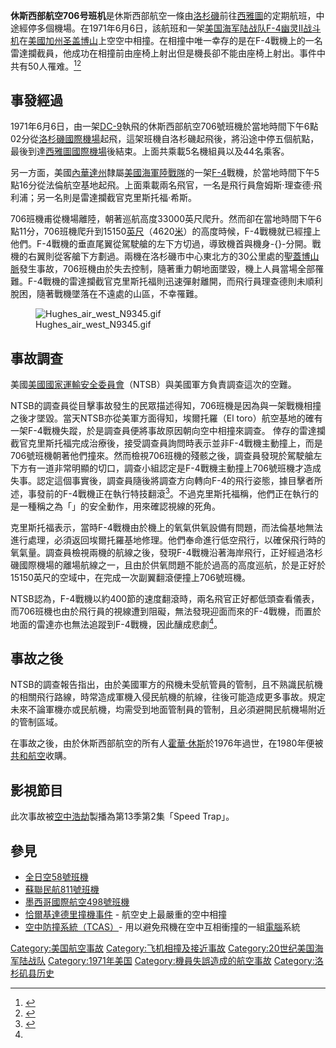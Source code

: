 {{Expand language|en|time=2020-08-10T15:25:43+00:00}}{{noteTA
|1=zh-hans:霍华德·休斯;zh-hk:侯活·曉治;zh-tw:霍華·休斯;
}}
{{UTC time|太平洋夏令時間|-7}}
{{Infobox Aircraft occurrence
|name= 休斯西部航空706号班机<br /> 美国海军陆战队F-4B幽灵II
|image= Hughes_Airwest_Douglas_DC-9-31_N9345.jpg
|caption= 涉事的N9345
|occurrence_type= 事故
|Date= 1971年6月6日
|Type= 空中相撞
|Site= {{USA}}[[圣盖博山|圣盖博山]]上空
|total_fatalities= 50
|total_injuries= 0
|Aircraft1= 休斯西部航空706號班機
|Aircraft Type= [[道格拉斯DC-9|DC-9]]
|Operator= [[休斯西部航空|休斯西部航空]]
|plane1_origin= {{USA}}[[洛杉矶国际机场|洛杉矶国际机场]]
|plane1_stopover0= {{USA}}[[盐湖城国际机场|盐湖城国际机场]]
|plane1_stopover1= {{USA}}[[博伊西机场|博伊西机场]]
|plane1_stopover2= {{USA}}[[刘易斯顿机场|刘易斯顿机场]]
|plane1_stopover3= {{USA}}[[帕斯科機場|帕斯科機場]]
|Last stopover= {{USA}}[[雅吉瓦機場|雅吉瓦機場]]
|Destination= {{USA}}[[西雅图国际机场|西雅图国际机场]]
|Tail Number= N9345
|Passengers1= 44
|Crew1= 5
|Survivors1= 0
|Aircraft2= 美国海军陆战队F-4幽灵II战斗机
|Aircraft Type2= [[F-4|F-4]]
|Operator2= [[美国海军陆战队|美国海军陆战队]]
|Tail Number2= 151458
|Crew2= 2
|Survivors2= 1
}}


'''休斯西部航空706号班机'''是休斯西部航空一條由[[洛杉磯|洛杉磯]]前往[[西雅圖-塔科馬國際機場|西雅圖]]的定期航班，中途經停多個機場。在1971年6月6日，該航班和一架[[美国海军陆战队|美国海军陆战队]][[F-4幽灵II战斗机|F-4幽灵II战斗机]]在[[美國|美國]][[加州|加州]][[圣盖博山|圣盖博山]]上空空中相撞。在相撞中唯一幸存的是在F-4戰機上的一名雷達攔截員，他成功在相撞前由座椅上射出但是機長卻不能由座椅上射出。事件中共有50人罹难。<ref>{{Cite web|title=事故描述|url=https://aviation-safety.net/database/record.php?id=19710606-0|access-date=2022-04-07|language=en|archive-url=https://web.archive.org/web/20220407130302/https://aviation-safety.net/database/record.php?id=19710606-0|archive-date=2022-04-07}}</ref><ref name=":0">{{Cite web|title=事故官方調查報告|url=https://www.ntsb.gov/investigations/AccidentReports/Reports/AAR7226.pdf|access-date=2009-11-29|date=1972-08-30|format=PDF|pages=48|language=en|archive-url=https://web.archive.org/web/20220503135352/https://www.ntsb.gov/investigations/AccidentReports/Reports/AAR7226.pdf|archive-date=2022-05-03}}</ref>

== 事發經過 ==
1971年6月6日，由一架[[DC-9|DC-9]]執飛的休斯西部航空706號班機於當地時間下午6點02分從[[洛杉磯國際機場|洛杉磯國際機場]]起飛，這架班機自洛杉磯起飛後，將沿途中停五個航點，最後到達[[西雅圖國際機場|西雅圖國際機場]]後結束。上面共乘載5名機組員以及44名乘客。

另一方面，美國[[內華達州|內華達州]]隸屬[[美國海軍陸戰隊|美國海軍陸戰隊]]的一架[[F-4|F-4]]戰機，於當地時間下午5點16分從法倫航空基地起飛。上面乘載兩名飛官，一名是飛行員詹姆斯·理查德·飛利浦；另一名則是雷達攔截官克里斯托福·希斯。

706班機甫從機場離陸，朝著巡航高度33000英尺爬升。然而卻在當地時間下午6點11分，706班機爬升到15150[[英尺|英尺]]（4620[[米_(单位)|米]]）的高度時候，F-4戰機就已經撞上他們。F-4戰機的垂直尾翼從駕駛艙的左下方切過，導致機首與機身-{}-分開。戰機的右翼則從客艙下方劃過。兩機在洛杉磯市中心東北方的30公里處的[[聖蓋博山|聖蓋博山脈]]發生事故，706班機由於失去控制，隨著重力朝地面墜毀，機上人員當場全部罹難。F-4戰機的雷達攔截官克里斯托福則迅速彈射離開，而飛行員理查德則未順利脫困，隨著戰機墜落在不遠處的山區，不幸罹難。

[[File:Hughes_air_west_N9345.gif|thumb]]

== 事故調查 ==
美國[[美國國家運輸安全委員會|美國國家運輸安全委員會]]（NTSB）與美國軍方負責調查這次的空難。

NTSB的調查員從目擊事故發生的民眾描述得知，706班機是因為與一架戰機相撞之後才墜毀。當天NTSB亦從美軍方面得知，埃爾托羅（El toro）航空基地的確有一架F-4戰機失蹤，於是調查員便將事故原因朝向空中相撞來調查。
倖存的雷達攔截官克里斯托福完成治療後，接受調查員詢問時表示並非F-4戰機主動撞上，而是706號班機朝著他們撞來。然而檢視706班機的殘骸之後，調查員發現於駕駛艙左下方有一道非常明顯的切口，調查小組認定是F-4戰機主動撞上706號班機才造成失事。認定這個事實後，調查員隨後將調查方向轉向F-4的飛行姿態，據目擊者所述，事發前的F-4戰機正在執行特技翻滾<ref name="milwaukee-1971-6-10">{{cite news|title=Air Crash Linked to Acrobatics|agency=Press Dispatches|newspaper=The Milwaukee Journal|location=Milwaukee, WI|format=PDF|date=June 10, 1971|page=3|url=https://news.google.com/newspapers?id=FnskAAAAIBAJ&pg=7330,5554046|access-date=2011-01-16|language=en}}</ref>。不過克里斯托福稱，他們正在執行的是一種稱之為「{{link-en|副翼翻滾|Aileron roll}}」的安全動作，用來確認視線的死角。

克里斯托福表示，當時F-4戰機由於機上的氧氣供氧設備有問題，而法倫基地無法進行處理，必須返回埃爾托羅基地修理。他們奉命進行低空飛行，以確保飛行時的氧氣量。調查員檢視兩機的航線之後，發現F-4戰機沿著海岸飛行，正好經過洛杉磯國際機場的離場航線之一，且由於供氧問題不能於過高的高度巡航，於是正好於15150英尺的空域中，在完成一次副翼翻滾便撞上706號班機。

NTSB認為，F-4戰機以約400節的速度翻滾時，兩名飛官正好都低頭查看儀表，而706班機也由於飛行員的視線遭到阻礙，無法發現迎面而來的F-4戰機，而置於地面的雷達亦也無法追蹤到F-4戰機，因此釀成悲劇<ref name=":0" />。

== 事故之後 ==
NTSB的調查報告指出，由於美國軍方的飛機未受航管員的管制，且不熟識民航機的相關飛行路線，時常造成軍機入侵民航機的航線，往後可能造成更多事故。規定未來不論軍機亦或民航機，均需受到地面管制員的管制，且必須避開民航機場附近的管制區域。

在事故之後，由於休斯西部航空的所有人[[霍華·休斯|霍華·休斯]]於1976年過世，在1980年便被[[西北航空|共和航空]]收購。

==影視節目==
此次事故被[[空中浩劫|空中浩劫]]製播為第13季第2集「Speed Trap」。

==參見==
*[[全日空58號班機空難|全日空58號班機]]
*[[苏联民航811号班机空难|蘇聯民航811號班機]]
*[[墨西哥國際航空498號班機空難|墨西哥國際航空498號班機]]
*[[恰尔基达德里撞机事件|恰爾基達德里撞機事件]] - 航空史上最嚴重的空中相撞
*[[空中防撞系统|空中防撞系統（TCAS）]]- 用以避免飛機在空中互相衝撞的一組[[電腦|電腦]]系統


{{1971年航空事故}}
{{Mayday NavBox}}

[[Category:美国航空事故|Category:美国航空事故]]
[[Category:飞机相撞及接近事故|Category:飞机相撞及接近事故]]
[[Category:20世纪美国海军陆战队|Category:20世纪美国海军陆战队]]
[[Category:1971年美国|Category:1971年美国]]
[[Category:機員失誤造成的航空事故|Category:機員失誤造成的航空事故]]
[[Category:洛杉矶县历史|Category:洛杉矶县历史]]